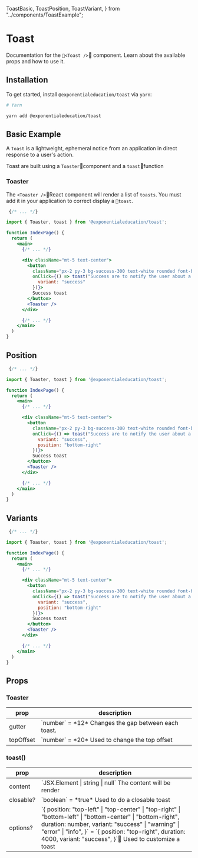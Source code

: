   ToastBasic,
  ToastPosition,
  ToastVariant,
  } from "../components/ToastExample";

# Toast

Documentation for the `<Toast />` component. Learn about the available props and how to use it.

## Installation

To get started, install `@exponentialeducation/toast` via `yarn`:

```bash
# Yarn

yarn add @exponentialeducation/toast
```

## Basic Example

A `Toast` is a lightweight, ephemeral notice from an application in direct response to a user's action.

Toast are built using a `Toaster`component and a `toast`function

### Toaster

The `<Toaster />`React component will render a list of `toasts`.
You must add it in your application to correct display a `toast`.

```jsx highlight=3,13-15,18
 {/* ... */}

import { Toaster, toast } from '@exponentialeducation/toast';

function IndexPage() {
  return (
    <main>
      {/* ... */}

      <div className="mt-5 text-center">
        <button
          className="px-2 py-3 bg-success-300 text-white rounded font-bold font-montserrat"
          onClick={() => toast("Success are to notify the user about a process that already happens well done.", {
            variant: "success"
          })}>
          Success toast
        </button>
        <Toaster />
      </div>

      {/* ... */}
    </main>
  )
}
```
<ToastBasic />

## Position


```jsx highlight=3,15
 {/* ... */}

import { Toaster, toast } from '@exponentialeducation/toast';

function IndexPage() {
  return (
    <main>
      {/* ... */}

      <div className="mt-5 text-center">
        <button
          className="px-2 py-3 bg-success-300 text-white rounded font-bold font-montserrat"
          onClick={() => toast("Success are to notify the user about a process that already happens well done.", {
            variant: "success",
            position: "bottom-right"
          })}>
          Success toast
        </button>
        <Toaster />
      </div>

      {/* ... */}
    </main>
  )
}
```
<ToastPosition />

## Variants


```jsx highlight=3,14
 {/* ... */}

import { Toaster, toast } from '@exponentialeducation/toast';

function IndexPage() {
  return (
    <main>
      {/* ... */}

      <div className="mt-5 text-center">
        <button
          className="px-2 py-3 bg-success-300 text-white rounded font-bold font-montserrat"
          onClick={() => toast("Success are to notify the user about a process that already happens well done.", {
            variant: "success",
            position: "bottom-right"
          })}>
          Success toast
        </button>
        <Toaster />
      </div>

      {/* ... */}
    </main>
  )
}
```
<ToastVariant />

## Props

### Toaster

<table className="min-w-full divide-y divide-gray-200">
  <thead>
    <tr>
      <th scope="col" className="border-l-0 border-r-0 px-6 py-3 text-left text-xs font-medium text-gray-500 uppercase tracking-wider">
        prop
      </th>
      <th scope="col" className="border-l-0 border-r-0 px-6 py-3 text-left text-xs font-medium text-gray-500 uppercase tracking-wider">
        description
      </th>
    </tr>
  </thead>
  <tbody className="divide-y divide-gray-200">
    <tr>
      <td className="border-l-0 border-r-0 px-6 py-4 text-sm font-medium text-gray-500">
        gutter
      </td>
      <td className="border-l-0 border-r-0 px-6 py-4 text-sm font-medium text-gray-500">
        `number` = *12* <span className="block">Changes the gap between each toast.</span>
      </td>
    </tr>
    <tr>
      <td className="border-l-0 border-r-0 px-6 py-4 text-sm font-medium text-gray-500">
        topOffset
      </td>
      <td className="border-l-0 border-r-0 px-6 py-4 text-sm font-medium text-gray-500">
        `number` = *20* <span className="block">Used to change the top offset</span>
      </td>
    </tr>
  </tbody>
</table>

### toast()

<table className="min-w-full divide-y divide-gray-200">
  <thead>
    <tr>
      <th scope="col" className="border-l-0 border-r-0 px-6 py-3 text-left text-xs font-medium text-gray-500 uppercase tracking-wider">
        prop
      </th>
      <th scope="col" className="border-l-0 border-r-0 px-6 py-3 text-left text-xs font-medium text-gray-500 uppercase tracking-wider">
        description
      </th>
    </tr>
  </thead>
  <tbody className="divide-y divide-gray-200">
    <tr>
      <td className="border-l-0 border-r-0 px-6 py-4 text-sm font-medium text-gray-500">
        content
      </td>
      <td className="border-l-0 border-r-0 px-6 py-4 text-sm font-medium text-gray-500">
        `JSX.Element | string | null` <span className="block">The content will be render</span>
      </td>
    </tr>
    <tr>
      <td className="border-l-0 border-r-0 px-6 py-4 text-sm font-medium text-gray-500">
        closable?
      </td>
      <td className="border-l-0 border-r-0 px-6 py-4 text-sm font-medium text-gray-500">
        `boolean` = *true* <span className="block">Used to do a closable toast</span>
      </td>
    </tr>
    <tr>
      <td className="border-l-0 border-r-0 px-6 py-4 text-sm font-medium text-gray-500">
        options?
      </td>
      <td className="border-l-0 border-r-0 px-6 py-4 text-sm font-medium text-gray-500">
        `{
          position: "top-left" | "top-center" | "top-right" | "bottom-left" | "bottom-center" | "bottom-right",
          duration: number,
          variant: "success" | "warning" | "error" | "info",
        }` = `{
          position: "top-right",
          duration: 4000,
          variant: "success",
        }` <span className="block">Used to customize a toast</span>
      </td>
    </tr>
  </tbody>
</table>

